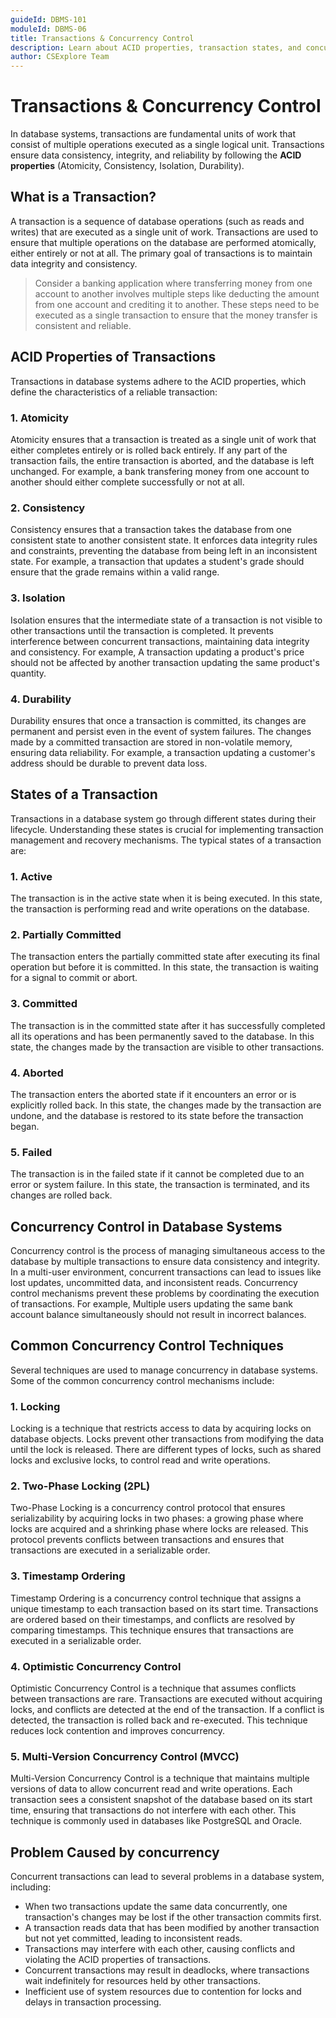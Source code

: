 ```yaml
---
guideId: DBMS-101
moduleId: DBMS-06
title: Transactions & Concurrency Control
description: Learn about ACID properties, transaction states, and concurrency control mechanisms.
author: CSExplore Team
---
```


# Transactions & Concurrency Control

In database systems, transactions are fundamental units of work that consist of multiple operations executed as a single logical unit. Transactions ensure data consistency, integrity, and reliability by following the **ACID properties** (Atomicity, Consistency, Isolation, Durability).

## What is a Transaction?
A transaction is a sequence of database operations (such as reads and writes) that are executed as a single unit of work. Transactions are used to ensure that multiple operations on the database are performed atomically, either entirely or not at all. The primary goal of transactions is to maintain data integrity and consistency.

> Consider a banking application where transferring money from one account to another involves multiple steps like deducting the amount from one account and crediting it to another. These steps need to be executed as a single transaction to ensure that the money transfer is consistent and reliable.

## ACID Properties of Transactions
Transactions in database systems adhere to the ACID properties, which define the characteristics of a reliable transaction:

### 1. Atomicity
Atomicity ensures that a transaction is treated as a single unit of work that either completes entirely or is rolled back entirely. If any part of the transaction fails, the entire transaction is aborted, and the database is left unchanged. For example, a bank transfering money from one account to another should either complete successfully or not at all.

### 2. Consistency
Consistency ensures that a transaction takes the database from one consistent state to another consistent state. It enforces data integrity rules and constraints, preventing the database from being left in an inconsistent state. For example, a transaction that updates a student's grade should ensure that the grade remains within a valid range.

### 3. Isolation
Isolation ensures that the intermediate state of a transaction is not visible to other transactions until the transaction is completed. It prevents interference between concurrent transactions, maintaining data integrity and consistency. For example, A transaction updating a product's price should not be affected by another transaction updating the same product's quantity.

### 4. Durability
Durability ensures that once a transaction is committed, its changes are permanent and persist even in the event of system failures. The changes made by a committed transaction are stored in non-volatile memory, ensuring data reliability. For example, a transaction updating a customer's address should be durable to prevent data loss.

## States of a Transaction
Transactions in a database system go through different states during their lifecycle. Understanding these states is crucial for implementing transaction management and recovery mechanisms. The typical states of a transaction are:

### 1. Active
The transaction is in the active state when it is being executed. In this state, the transaction is performing read and write operations on the database.

### 2. Partially Committed
The transaction enters the partially committed state after executing its final operation but before it is committed. In this state, the transaction is waiting for a signal to commit or abort.

### 3. Committed
The transaction is in the committed state after it has successfully completed all its operations and has been permanently saved to the database. In this state, the changes made by the transaction are visible to other transactions.

### 4. Aborted
The transaction enters the aborted state if it encounters an error or is explicitly rolled back. In this state, the changes made by the transaction are undone, and the database is restored to its state before the transaction began.

### 5. Failed
The transaction is in the failed state if it cannot be completed due to an error or system failure. In this state, the transaction is terminated, and its changes are rolled back.

## Concurrency Control in Database Systems
Concurrency control is the process of managing simultaneous access to the database by multiple transactions to ensure data consistency and integrity. In a multi-user environment, concurrent transactions can lead to issues like lost updates, uncommitted data, and inconsistent reads. Concurrency control mechanisms prevent these problems by coordinating the execution of transactions. For example, Multiple users updating the same bank account balance simultaneously should not result in incorrect balances.

## Common Concurrency Control Techniques
Several techniques are used to manage concurrency in database systems. Some of the common concurrency control mechanisms include:

### 1. Locking
Locking is a technique that restricts access to data by acquiring locks on database objects. Locks prevent other transactions from modifying the data until the lock is released. There are different types of locks, such as shared locks and exclusive locks, to control read and write operations.

### 2. Two-Phase Locking (2PL)
Two-Phase Locking is a concurrency control protocol that ensures serializability by acquiring locks in two phases: a growing phase where locks are acquired and a shrinking phase where locks are released. This protocol prevents conflicts between transactions and ensures that transactions are executed in a serializable order.

### 3. Timestamp Ordering
Timestamp Ordering is a concurrency control technique that assigns a unique timestamp to each transaction based on its start time. Transactions are ordered based on their timestamps, and conflicts are resolved by comparing timestamps. This technique ensures that transactions are executed in a serializable order.

### 4. Optimistic Concurrency Control
Optimistic Concurrency Control is a technique that assumes conflicts between transactions are rare. Transactions are executed without acquiring locks, and conflicts are detected at the end of the transaction. If a conflict is detected, the transaction is rolled back and re-executed. This technique reduces lock contention and improves concurrency.

### 5. Multi-Version Concurrency Control (MVCC)
Multi-Version Concurrency Control is a technique that maintains multiple versions of data to allow concurrent read and write operations. Each transaction sees a consistent snapshot of the database based on its start time, ensuring that transactions do not interfere with each other. This technique is commonly used in databases like PostgreSQL and Oracle.

## Problem Caused by concurrency
Concurrent transactions can lead to several problems in a database system, including:

- When two transactions update the same data concurrently, one transaction's changes may be lost if the other transaction commits first.
- A transaction reads data that has been modified by another transaction but not yet committed, leading to inconsistent reads.
- Transactions may interfere with each other, causing conflicts and violating the ACID properties of transactions.
- Concurrent transactions may result in deadlocks, where transactions wait indefinitely for resources held by other transactions.
- Inefficient use of system resources due to contention for locks and delays in transaction processing.